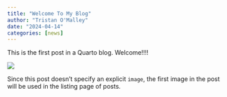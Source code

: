 ```yaml
---
title: "Welcome To My Blog"
author: "Tristan O'Malley"
date: "2024-04-14"
categories: [news]
---
```


This is the first post in a Quarto blog. Welcome!!!!

![](thumbnail.jpg)

Since this post doesn't specify an explicit `image`, the first image in the post will be used in the listing page of posts.
